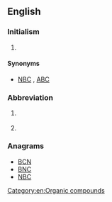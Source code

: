 {{also|CBN|C.B.N.|C. B. N.}}

==English==
{{wikipedia|dab=CBN}}

===Initialism===
{{head|en|initialism}}

# {{context|military|lang=en}} {{initialism of|lang=en|chemical, biological, nuclear}} {{alternate form of|lang=en|NBC}}

====Synonyms====
* {{sense|chemical, biological, nuclear}} [[NBC]] , [[ABC]] 

===Abbreviation===
{{head|en|abbreviation}}

# {{context|organic chemistry|lang=en}} {{abbreviation of|lang=en|cannabinol}}
# {{abbreviation of|lang=en|CardsApp Brand Number}}

===Anagrams===
* [[BCN#English|BCN]] 
* [[BNC#English|BNC]]
* [[NBC#English|NBC]]

[[Category:en:Organic compounds]]
